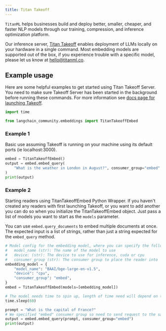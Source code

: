 ```yaml
---
title: Titan Takeoff
---
```


`TitanML` helps businesses build and deploy better, smaller, cheaper, and faster NLP models through our training, compression, and inference optimization platform.

Our inference server, [Titan Takeoff](https://docs.titanml.co/docs/intro) enables deployment of LLMs locally on your hardware in a single command. Most embedding models are supported out of the box, if you experience trouble with a specific model, please let us know at [hello@titanml.co](mailto:hello@titanml.co).

## Example usage

Here are some helpful examples to get started using Titan Takeoff Server. You need to make sure Takeoff Server has been started in the background before running these commands. For more information see [docs page for launching Takeoff](https://docs.titanml.co/docs/Docs/launching/).

```python
import time

from langchain_community.embeddings import TitanTakeoffEmbed
```

### Example 1

Basic use assuming Takeoff is running on your machine using its default ports (ie localhost:3000).

```python
embed = TitanTakeoffEmbed()
output = embed.embed_query(
    "What is the weather in London in August?", consumer_group="embed"
)
print(output)
```

### Example 2

Starting readers using TitanTakeoffEmbed Python Wrapper. If you haven't created any readers with first launching Takeoff, or you want to add another you can do so when you initialize the TitanTakeoffEmbed object. Just pass a list of models you want to start as the `models` parameter.

You can use `embed.query_documents` to embed multiple documents at once. The expected input is a list of strings, rather than just a string expected for the `embed_query` method.

```python
# Model config for the embedding model, where you can specify the following parameters:
#   model_name (str): The name of the model to use
#   device: (str): The device to use for inference, cuda or cpu
#   consumer_group (str): The consumer group to place the reader into
embedding_model = {
    "model_name": "BAAI/bge-large-en-v1.5",
    "device": "cpu",
    "consumer_group": "embed",
}
embed = TitanTakeoffEmbed(models=[embedding_model])

# The model needs time to spin up, length of time need will depend on the size of model and your network connection speed
time.sleep(60)

prompt = "What is the capital of France?"
# We specified "embed" consumer group so need to send request to the same consumer group so it hits our embedding model and not others
output = embed.embed_query(prompt, consumer_group="embed")
print(output)
```

